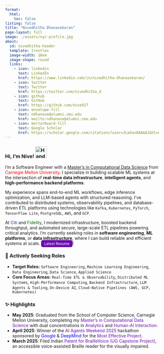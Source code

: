 ```yaml
---
format:
  html:
    toc: false
listing: false
title: "Nivedhitha Dhanasekaran"
page-layout: full
image: ./assets/nyc-profile.jpg
about:
  id: nivedhitha-header
  template: trestles
  image-width: 16em
  image-shape: round
  links:
    - icon: linkedin
      text: LinkedIn
      href: https://www.linkedin.com/in/nivedhitha-dhanasekaran/
    - icon: twitter
      text: Twitter
      href: https://twitter.com/nivedhitha_d
    - icon: github
      text: GitHub
      href: https://github.com/nive927
    - icon: envelope-fill
      text: ndhanase@alumni.cmu.edu
      href: mailto:ndhanase@alumni.cmu.edu
    - icon: mortarboard-fill
      text: Google Scholar
      href: https://scholar.google.com/citations?user=JLoXav8AAAAJ&hl=en
---
```


::: {#nivedhitha-header}

### Hi, I'm Nive! <img alt="Hand Wave Gif" src="./assets/hand-wave.gif" width='38'/>

I'm a Software Engineer with a [Master’s in Computational Data Science](https://mcds.cs.cmu.edu/learn-us) from <span style="color:red">Carnegie Mellon University</span>. I specialize in building scalable ML systems at the intersection of **real-time data infrastructure**, **intelligent agents**, and **high-performance backend platforms**.

My experience spans end-to-end ML workflows, edge inference optimization, and LLM-based agents with structured reasoning. I've contributed to distributed systems, observability pipelines, and database-driven ETL platforms using technologies like `Kafka`, `Kubernetes`, `PyTorch`, `TensorFlow Lite`, `PostgreSQL`, `AWS`, and `GCP`.

At <span style="color:#1a3c89">Citi</span> and <span style="color:#006400">Fidelity</span>, I modernized infrastructure, boosted backend throughput, and automated secure, large-scale ETL pipelines powering critical analytics. I'm currently seeking roles in **software engineering**, **ML platforms**, or **data infrastructure**, where I can build reliable and efficient systems at scale. <a href="https://nive927.github.io/resume.html" style="background-color:#6a0dad; color:white; padding:4px 10px; border-radius:6px; text-decoration:none; font-size:0.85em;">Latest Resume</a>!

:::

### 🚀 Actively Seeking Roles
- **Target Roles:** `Software Engineering`, `Machine Learning Engineering`, `Data Engineering`, `Data Science`, `Applied Science`
- **Core Focus Areas:** `Real-Time ETL & Observability`, `Distributed ML Systems`, `High-Performance Computing`, `Backend Infrastructure`, `LLM Agents & Tooling`, `On-Device AI`, `Cloud-Native Pipelines (AWS, GCP, Kubernetes)`

### ✨ Highlights

- **May 2025**: Graduated from the School of Computer Science, Carnegie Mellon University, completing my <span style="color:#6a0dad">Master's in Computational Data Science</span> with dual concentrations in <span style="color:#6a0dad">Analytics</span> and <span style="color:#6a0dad">Human-AI Interaction</span>.  
- **April 2025**: Winner of the <span style="color:#6a0dad">AI Agents Weekend 2025</span> hackathon sponsored by <span style="color:blue">Google</span> & <span style="color:blue">DeepMind</span> for the <span style="color:#6a0dad">Most Effective Project</span>.  
- **March 2025**: Filed Indian <span style="color:#6a0dad">Patent for BrailleVoice (UG Capstone Project)</span>, an accessible voice-assisted Braille reader for the visually impaired.  
